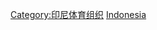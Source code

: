 {{Commonscat|National sports teams of Indonesia}}

[[Category:印尼体育组织|Category:印尼体育组织]]
[[Category:各國國家體育隊|Indonesia]]